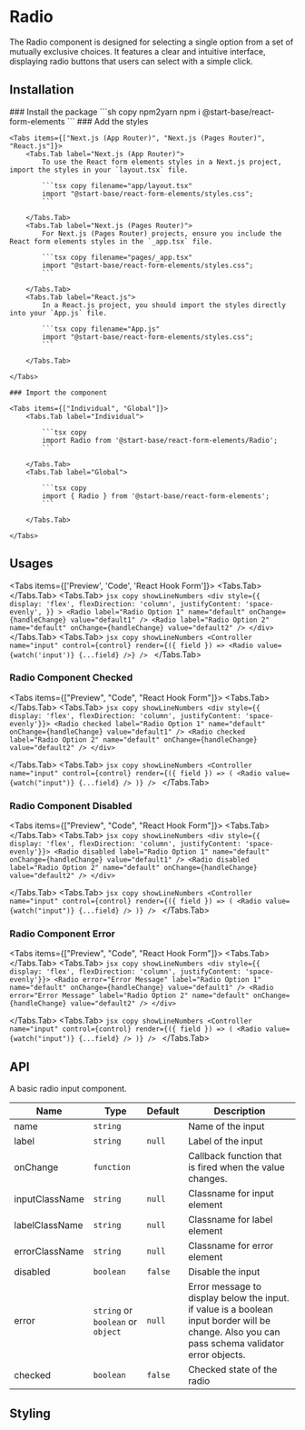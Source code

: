
# Radio

The Radio component is designed for selecting a single option from a set of mutually exclusive choices. It features a clear and intuitive interface, displaying radio buttons that users can select with a simple click.

## Installation

<Steps>
    ### Install the package
    ```sh copy npm2yarn
    npm i @start-base/react-form-elements
    ```
    ### Add the styles

    <Tabs items={["Next.js (App Router)", "Next.js (Pages Router)", "React.js"]}>
        <Tabs.Tab label="Next.js (App Router)">
            To use the React form elements styles in a Next.js project, import the styles in your `layout.tsx` file.

            ```tsx copy filename="app/layout.tsx"
            import "@start-base/react-form-elements/styles.css";
            ```

        </Tabs.Tab>
        <Tabs.Tab label="Next.js (Pages Router)">
            For Next.js (Pages Router) projects, ensure you include the React form elements styles in the `_app.tsx` file.

            ```tsx copy filename="pages/_app.tsx"
            import "@start-base/react-form-elements/styles.css";
            ```

        </Tabs.Tab>
        <Tabs.Tab label="React.js">
            In a React.js project, you should import the styles directly into your `App.js` file.

            ```tsx copy filename="App.js"
            import "@start-base/react-form-elements/styles.css";
            ```

        </Tabs.Tab>

    </Tabs>

    ### Import the component

    <Tabs items={["Individual", "Global"]}>
        <Tabs.Tab label="Individual">

            ```tsx copy
            import Radio from '@start-base/react-form-elements/Radio';
            ```

        </Tabs.Tab>
        <Tabs.Tab label="Global">

            ```tsx copy
            import { Radio } from '@start-base/react-form-elements';
            ```

        </Tabs.Tab>

    </Tabs>

</Steps>

## Usages

<Tabs items={['Preview', 'Code', 'React Hook Form']}>
  <Tabs.Tab>
    <Preview height="200px">
      <RadioExample />
    </Preview>
  </Tabs.Tab>
  <Tabs.Tab>
    ```jsx copy showLineNumbers
    <div
      style={{
        display: 'flex',
        flexDirection: 'column',
        justifyContent: 'space-evenly',
      }}
    >
      <Radio
        label="Radio Option 1"
        name="default"
        onChange={handleChange}
        value="default1"
      />
      <Radio
        label="Radio Option 2"
        name="default"
        onChange={handleChange}
        value="default2"
      />
    </div>
    ```
  </Tabs.Tab>
  <Tabs.Tab>
    ```jsx copy showLineNumbers
    <Controller
      name="input"
      control={control}
      render={({ field }) => <Radio value={watch('input')} {...field} />}
    />
    ```
  </Tabs.Tab>
</Tabs>

### Radio Component Checked

<Tabs items={["Preview", "Code", "React Hook Form"]}>
  <Tabs.Tab>
  <Preview height="200px">
    <RadioExample example="checked" />
  </Preview>
  </Tabs.Tab>
  <Tabs.Tab>
    ```jsx copy showLineNumbers
    <div style={{ display: 'flex', flexDirection: 'column', justifyContent: 'space-evenly'}}>
        <Radio
            checked
            label="Radio Option 1"
            name="default"
            onChange={handleChange}
            value="default1"
        />
        <Radio
            checked
            label="Radio Option 2"
            name="default"
            onChange={handleChange}
            value="default2"
        />
    </div>
    ```

  </Tabs.Tab>
  <Tabs.Tab>
    ```jsx copy showLineNumbers
    <Controller
        name="input"
        control={control}
        render={({ field }) => (
          <Radio
            value={watch("input")}
            {...field}
          />
        )}
    />
    ```
  </Tabs.Tab>
</Tabs>

### Radio Component Disabled

<Tabs items={["Preview", "Code", "React Hook Form"]}>
  <Tabs.Tab>
  <Preview height="200px">
    <RadioExample example="disabled" />
  </Preview>
  </Tabs.Tab>
  <Tabs.Tab>
    ```jsx copy showLineNumbers
    <div style={{ display: 'flex', flexDirection: 'column', justifyContent: 'space-evenly'}}>
        <Radio
            disabled
            label="Radio Option 1"
            name="default"
            onChange={handleChange}
            value="default1"
        />
        <Radio
            disabled
            label="Radio Option 2"
            name="default"
            onChange={handleChange}
            value="default2"
        />
    </div>
    ```

  </Tabs.Tab>
  <Tabs.Tab>
    ```jsx copy showLineNumbers
    <Controller
        name="input"
        control={control}
        render={({ field }) => (
          <Radio
            value={watch("input")}
            {...field}
          />
        )}
    />
    ```
  </Tabs.Tab>
</Tabs>

### Radio Component Error

<Tabs items={["Preview", "Code", "React Hook Form"]}>
  <Tabs.Tab>
  <Preview height="200px">
    <RadioExample example="error" />
  </Preview>
  </Tabs.Tab>
  <Tabs.Tab>
    ```jsx copy showLineNumbers
    <div style={{ display: 'flex', flexDirection: 'column', justifyContent: 'space-evenly'}}>
        <Radio
            error="Error Message"
            label="Radio Option 1"
            name="default"
            onChange={handleChange}
            value="default1"
        />
        <Radio
            error="Error Message"
            label="Radio Option 2"
            name="default"
            onChange={handleChange}
            value="default2"
        />
    </div>
    ```

  </Tabs.Tab>
  <Tabs.Tab>
    ```jsx copy showLineNumbers
    <Controller
        name="input"
        control={control}
        render={({ field }) => (
          <Radio
            value={watch("input")}
            {...field}
          />
        )}
    />
    ```
  </Tabs.Tab>
</Tabs>

## API

A basic radio input component.

| Name           | Type                              | Default | Description                                                                                                                                    |
| -------------- | --------------------------------- | ------- | ---------------------------------------------------------------------------------------------------------------------------------------------- |
| name           | `string`                          |         | Name of the input                                                                                                                              |
| label          | `string`                          | `null`  | Label of the input                                                                                                                             |
| onChange       | `function`                        |         | Callback function that is fired when the value changes.                                                                                        |
| inputClassName | `string`                          | `null`  | Classname for input element                                                                                                                    |
| labelClassName | `string`                          | `null`  | Classname for label element                                                                                                                    |
| errorClassName | `string`                          | `null`  | Classname for error element                                                                                                                    |
| disabled       | `boolean`                         | `false` | Disable the input                                                                                                                              |
| error          | `string` or `boolean` or `object` | `null`  | Error message to display below the input. if value is a boolean input border will be change. Also you can pass schema validator error objects. |
| checked        | `boolean`                         | `false` | Checked state of the radio                                                                                                                     |

## Styling
